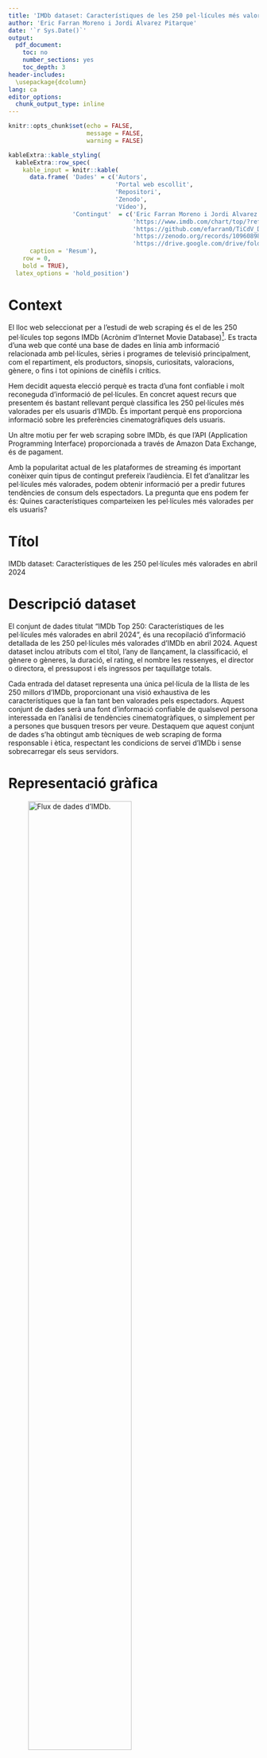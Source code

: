 ---
title: 'IMDb dataset: Característiques de les 250 pel·lícules més valorades en abril 2024'
author: 'Eric Farran Moreno i Jordi Alvarez Pitarque'
date: '`r Sys.Date()`'
output:
  pdf_document:
    toc: no
    number_sections: yes
    toc_depth: 3
header-includes:
  \usepackage{dcolumn}
lang: ca
editor_options: 
  chunk_output_type: inline
---

```{r setup, include=FALSE}
knitr::opts_chunk$set(echo = FALSE,
                      message = FALSE,
                      warning = FALSE)
```

```{r 1, fig.align = 'centrer'}
kableExtra::kable_styling(
  kableExtra::row_spec(
    kable_input = knitr::kable(
      data.frame( 'Dades' = c('Autors',
                              'Portal web escollit',
                              'Repositori',
                              'Zenodo',
                              'Vídeo'),
                  'Contingut'  = c('Eric Farran Moreno i Jordi Alvarez Pitarque',
                                   'https://www.imdb.com/chart/top/?ref_=nv_mv_250',
                                   'https://github.com/efarran0/TiCdV_DADES_PR1',
                                   'https://zenodo.org/records/10960898',
                                   'https://drive.google.com/drive/folders/1Ed7G3YkAmBDw_w45jENvpWfCfVnZbtaK')),
      caption = 'Resum'),
    row = 0,
    bold = TRUE),
  latex_options = 'hold_position')
```

# Context

El lloc web seleccionat per a l’estudi de web scraping és el de les 250 pel·lícules top segons IMDb (Acrònim d’Internet Movie Database)[^1]. Es tracta d’una web que conté una base de dades en línia amb informació relacionada amb pel·lícules, sèries i programes de televisió principalment, com el repartiment, els productors, sinopsis, curiositats, valoracions, gènere, o fins i tot opinions de cinèfils i crítics.

Hem decidit aquesta elecció perquè es tracta d’una font confiable i molt reconeguda d’informació de pel·lícules. En concret aquest recurs que presentem és bastant rellevant perquè classifica les 250 pel·lícules més valorades per els usuaris d’IMDb. És important perquè ens proporciona informació sobre les preferències cinematogràfiques dels usuaris.

Un altre motiu per fer web scraping sobre IMDb, és que l’API (Application Programming Interface) proporcionada a través de Amazon Data Exchange, és de pagament.

Amb la popularitat actual de les plataformes de streaming és important conèixer quin tipus de contingut prefereix l’audiència. El fet d’analitzar les pel·lícules més valorades, podem obtenir informació per a predir futures tendències de consum dels espectadors.
La pregunta que ens podem fer és: Quines característiques comparteixen les pel·lícules més valorades per els usuaris?

[^1]: https://www.imdb.com/chart/top/?ref_=nv_mv_250

# Títol

IMDb dataset: Característiques de les 250 pel·lícules més valorades en abril 2024

\newpage

# Descripció dataset

El conjunt de dades titulat “IMDb Top 250: Característiques de les pel·lícules més valorades en abril 2024”, és una recopilació d’informació detallada de les 250 pel·lícules més valorades d’IMDb en abril 2024. Aquest dataset inclou atributs com el títol, l’any de llançament, la classificació, el gènere o gèneres, la duració, el rating, el nombre les ressenyes, el director o directora, el pressupost i els ingressos per taquillatge totals.

Cada entrada del dataset representa una única pel·lícula de la llista de les 250 millors d’IMDb, proporcionant una visió exhaustiva  de les característiques que la fan tant ben valorades pels espectadors. Aquest conjunt de dades serà una font d’informació confiable de qualsevol persona interessada en l’anàlisi de tendències cinematogràfiques, o simplement per a persones que busquen tresors per veure.
Destaquem que aquest conjunt de dades s’ha obtingut amb tècniques de web scraping de forma responsable i ètica, respectant les condicions de servei d’IMDb i sense sobrecarregar els seus servidors.

# Representació gràfica

![Flux de dades d'IMDb.](Representació gràfica.png){width=70%}


# Contigut dataset

El conjunt de dades proporcionat conté les següents característiques de cadascuna de les pel·lícules dins la llista de les 250 millors d’IMDb:

**Title**: Títol original

**Genre**: Conjunt de gèneres

**Year**: Any de llançament

**Classification**: Classificació en diferents format

**Duration**: Durada en hores i minuts

**Rating**: Qualificació promig

**Review**: Número de ressenyes

**Director**: Director o directora

**Budget**: Pressupost en moneda local

**Collection**: Ingressos de taquillatge totals

El període de temps al que pertanyen les dades és el moment d’extracció de les dades atès que les 250 millors pel·lícules d’IMDb s’actualitza regularment en funció de les qualificacions dels usuaris.
En aquest cas, la darrera extracció es realitza en data del 11 d’abril del 2024.

# Propietari

Encara que IMDb és una companyia d’Amazon, opera com entitat independent amb la seva pròpia junta directiva, per tant, té autoritat sobre les seves pròpies dades. IMDb és reconegut com a font confiable i autoritzada d’informació sobre pel·lícules i sèries. Per exemple, la famosa revista “Fotogramas” especialitzada en cinema fa citacions d’aquesta base de dades en línia en els seus articles.

A continuació es citen anàlisis anteriors de la mateixa font d’informació:

- Sentiment Classification of IMDB Movie Review Data Using a PyTorch LSTM Network. \
Es tracta d’un estudi que utilitza les ressenyes de pel·lícules d’IMDb per a predir si la ressenya de la pel·lícula te un sentiment positiu o negatiu[^2].

- Quantitative approaches for evaluating the influence of films using the IMDB data base. \
Es tracta d’un estudi sobre la influència de certes pel·lícules al llarg de la història del cinema en base a les citacions que rep[^3]. 

- Exploratory data analysis of the IMDb’s movie database from a data scientist perspective. \
Es tracta d’un anàlisi de les dades d’IMDb utilitzant R amb ggplot2, com indica el títol, per a visualitzar les qualificacions i metadades de les pel·lícules de la font d’IMDb[^4].

\newpage

Finalment, els passos que seguim per actuar d’acord amb els principis ètics i legals són els següents:

**1. Verificació de l’arxiu robots.txt**: abans de fer web scraping sobre IMDb, es comprova els permisos del user-agent i els directoris permesos

**2. Respectar les condicions del servei**: Es respecten els termes del servei d’IMDb i no s’utilitzen les dades recopilades per a finalitats comercials. https://developer.imdb.com/non-commercial-datasets/ 

**3. Minimització de la càrrega del servidor**: Ens assegurem de no sobrecarregar els servidors d’IMDb fent web scraping de forma responsable, per exemple, afegint retards entre peticions.

**4. Privacitat de les dades personals**: Encara que les dades d’IMDb són públiques, no s’inclou cap informació de caràcter personal identificable en el nostre dataset.

[^2]: https://visualstudiomagazine.com/articles/2022/03/21/sentiment-classification-imdb.aspx

[^3]: https://www.lluiscodina.com/influence-films-imdb-database/

[^4]: https://minimaxir.com/2018/07/imdb-data-analysis/

# Inspiració

En aquesta extracció de dades a partir d’utilitzar la tècnica de scraping a IMDb, ens inspirem en la creixent importància i popularitat de l’anàlisi de dades a la indústria del cinema. Amb la proliferació de les plataformes de streaming com HBO, Netflix, Amazon Prime, Rakuten, Disney+, AppleTV, Movistar+ o SkyShowTime cada vegada és més important entendre quin tipus de contingut ressona entre l'audiència.

El conjunt de dades de les 250 millors pel·lícules d'IMDb és interessant perquè representa les pel·lícules més valorades pels usuaris d'IMDb. Això ens proporciona una visió de les preferències dels espectadors i ens permet analitzar les característiques que fan que una pel·lícula sigui exitosa.
Algunes de les preguntes que pretenem respondre amb aquest dataset són:

- Quines són les característiques en comú de les pel·lícules més valorades?

- Com han canviat les preferències dels espectadors al llarg del temps?

- Hi ha una correlació entre el pressupost d'una pel·lícula i la seva valoració a IMDb?

- Com influeixen els directors a la qualificació d'una pel·lícula?

En comparació amb les anàlisis anteriors que s'esmenten a l’apartat anterior, aquest estudi es centra específicament en les 250 millors pel·lícules d'IMDb, fet que ens permet aprofundir en les característiques de les pel·lícules més reeixides. Mentre  que altres anàlisis es poden centrar en aspectes més generals de la filmografia o en conjunts de dades més àmplies, aquesta extracció concreta ens permet centrar-nos en un conjunt de dades més específic i potencialment desvetllar aspectes únics sobre les pel·lícules més valorades.

# Llicència

Per al conjunt de dades resultant d’aquest projecte, una opció adequada pot ser la llicència Released Under CC BY-NC-SA 4.0 License. Aquesta és una llicència Creative Commons que permet a altres, adaptar i elaborar sobre aquest treball per a fins no comercials, sempre que et donin crèdit i llicenciïn les seves noves creacions sota els mateixos termes.
Aquesta llicència és apropiada pels següents motius:

**Reconeixement (BY)**: Permet que altres utilitzin el teu conjunt de dades mentre et referenciïn. Això t’aporta reconeixement.

**No Comercial (NC)**: Impedeix que altres utilitzin aquest dataset per a finalitats comercials. Aquest fet és important perquè aquestes dades procedeixen d’IMDb i hem d’heretar les seves condicions d’ús respecte les seves dades

**Compartir Igual (SA)**: Permet que altres transformin i elaborin sobre aquesta informació, sempre que es distribueixinels seus treballs sota la mateixa llicència que l'original. Això promou l’intercanvi deconeixements.

# Codi font i dataset

El programa de recol·lecció de dades web emprat en aquesta pràctica es divideix a l’hora en dos programes. El primer conté les instruccions requerides per obtenir de manera autònoma les direccions web a les 250 millors pel·lícules valorades en IMDb i tots els camps especificats en l'apartat de contingut mentre que, el segon programa, executa al primer.

El procés de recerca es dur a terme mitjançant la llibreria BeautifulSoup de python especificant l’etiqueta que es vol obtenir i a la classe a la que pertany aquesta. No obstant l’anterior, no totes les dades es distingeixen exclusivament per l’etiqueta i la classe. Així doncs, una de les problemàtiques que s’han solventat al programa és la discriminació de dades amb característiques comunes dins el portal web. A més, també s’ha volgut obtenir el llistat d’actors principals que han participat en cada pel·lícula així com el nombre de nominacions als Oscars però, en aquest cas, les dades no s'han pogut extreure.

```{r 2, fig.align = 'centrer'}
kableExtra::kable_styling(
  kableExtra::row_spec(
    kable_input = knitr::kable(
      data.frame('Contribucions' = c('Investigació prèvia', 'Redacció de les respostes', 'Desenvolupament del codi', 'Participació al vídeo'),
                 'Signatura' = c('EFM, JAP', 'EFM, JAP', 'EFM, JAP', 'EFM, JAP')),
      caption = 'Contribucions'),
    row = 0,
    bold = TRUE),
  latex_options = 'hold_position')
```

\newpage

**Referències**

1. Las 250 mejores películas de IMDb.\
https://www.imdb.com/chart/top/?ref_=nv_mv_250/ \
[Consultat el 03/04/2024]

2. McCaffrey, J (2022, Març 21). Sentiment Classification of IMDB Movie Review Data Using a PyTorch LSTM Network. Visual Studio Magazine.\
https://visualstudiomagazine.com/articles/2022/03/21/sentiment-classification-imdb.aspx/

3. Canet, Fernando; Valero, Miguel Angel; Codina, Lluís. (2016). «Quantitative approaches for evaluating the influence of films using the IMDb database». Communication & Society 29(2), 151-172.\
https://doi.org/10.15581/003.29.2.151-172

4. Woolf, M (2018, Juny 16). Analyzing IMDb Data The Intended Way, with R and ggplot2. Max Woolf's Blog.\
https://minimaxir.com/2018/07/imdb-data-analysis/

5. Introducing the New IMDb API.\
https://developer.imdb.com/ \
[Consultat el 04/04/2024]

6. I’m the CEO of IMDb. Here’s the one thing I tell every new hire.\
https://www.aboutamazon.com/news/workplace/imdb-ceo-col-needham-amazon-anniversary/ \
[Consultat el 08/04/2024]

7. Press Room - IMDb.\
https://www.imdb.com/pressroom/bio/ \
[Consultat el 08/04/2024]

8. Las 100 mejores películas de la historia del cine, ordenadas en ranking.\
https://www.fotogramas.es/noticias-cine/g6879913/las-50-mejores-peliculas-de-la-historia-segun-los-usuarios-de-imdb/ \
[Consultat el 08/04/2024]

9. Vikipèdia Fotogramas.\
https://ca.wikipedia.org/wiki/Fotogramas/ \
[Consultat el 08/04/2024]

10. Tipus de llicències Creative Commons.\
https://xtec.gencat.cat/ca/centres/propintel_dretauto/llicencies_cc/ \
[Consultat el 09/04/2024]

11. Los 6 tipos de licencias Creative Commons (IMF).\
https://blogs.imf-formacion.com/blog/corporativo/marketing-digital/6-tipos-de-licencias-creative-commons/ \
[Consultat el 09/04/2024]
